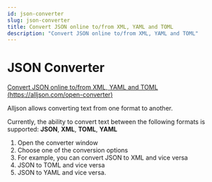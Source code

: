 ```yaml
---
id: json-converter
slug: json-converter
title: Convert JSON online to/from XML, YAML and TOML
description: "Convert JSON online to/from XML, YAML and TOML"
---
```


# JSON Converter

[Convert JSON online to/from XML, YAML and TOML (https://alljson.com/open-converter)](https://alljson.com/open-converter)

Alljson allows converting text from one format to another.

Currently, the ability to convert text between the following formats is supported:
**JSON**, **XML**, **TOML**, **YAML**


<ThemedImg
  name="Converter"
  alt="Convert JSON online to/from XML, YAML and TOML"
/>

1. Open the converter window
2. Choose one of the conversion options
3. For example, you can convert JSON to XML and vice versa
4. JSON to TOML and vice versa
5. JSON to YAML and vice versa.
